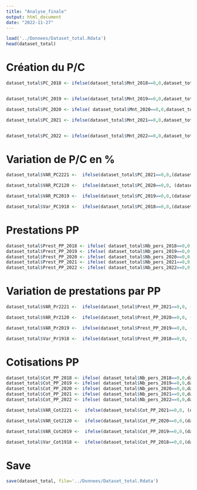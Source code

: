 ```yaml
---
title: "Analyse_finale"
output: html_document
date: "2022-11-27"
---
```



```r
load('../Donnees/Dataset_total.Rdata')
head(dataset_total)
```



# Création du P/C 


```r
dataset_total$PC_2018 <- ifelse(dataset_total$Mnt_2018==0,0,dataset_total$Remb_rc_2018 /dataset_total$Mnt_2018)


dataset_total$PC_2019 <- ifelse(dataset_total$Mnt_2019==0,0,dataset_total$Remb_rc_2019 /dataset_total$Mnt_2019)

dataset_total$PC_2020 <- ifelse( dataset_total$Mnt_2020==0,0,dataset_total$Remb_rc_2020 /dataset_total$Mnt_2020)

dataset_total$PC_2021 <- ifelse(dataset_total$Mnt_2021==0,0,dataset_total$Remb_rc_2021 /dataset_total$Mnt_2021)


dataset_total$PC_2022 <- ifelse(dataset_total$Mnt_2022==0,0,dataset_total$Remb_rc_2022 /dataset_total$Mnt_2022)
```




# Variation de P/C en %

```r
dataset_total$VAR_PC2221 <-  ifelse(dataset_total$PC_2021==0,0,(dataset_total$PC_2022 /dataset_total$PC_2021 -1) *100)

dataset_total$VAR_PC2120 <-  ifelse(dataset_total$PC_2020==0,0, (dataset_total$PC_2021 /dataset_total$PC_2020 -1) *100)

dataset_total$VAR_PC2019 <-  ifelse(dataset_total$PC_2019==0,0,(dataset_total$PC_2020 /dataset_total$PC_2019 -1)*100)

dataset_total$Var_PC1918 <-  ifelse(dataset_total$PC_2018==0,0,(dataset_total$PC_2019 /dataset_total$PC_2018 -1) *100)
```




# Prestations PP


```r
dataset_total$Prest_PP_2018 <- ifelse( dataset_total$Nb_pers_2018==0,0,dataset_total$Remb_rc_2018 / dataset_total$Nb_pers_2018)
dataset_total$Prest_PP_2019 <- ifelse( dataset_total$Nb_pers_2019==0,0,dataset_total$Remb_rc_2019 / dataset_total$Nb_pers_2019)
dataset_total$Prest_PP_2020 <- ifelse( dataset_total$Nb_pers_2020==0,0,dataset_total$Remb_rc_2020 / dataset_total$Nb_pers_2020)
dataset_total$Prest_PP_2021 <- ifelse( dataset_total$Nb_pers_2021==0,0,dataset_total$Remb_rc_2021 / dataset_total$Nb_pers_2021)
dataset_total$Prest_PP_2022 <- ifelse( dataset_total$Nb_pers_2022==0,0,dataset_total$Remb_rc_2022 / dataset_total$Nb_pers_2022)
```


# Variation de prestations par PP 

```r
dataset_total$VAR_Pr2221 <-  ifelse(dataset_total$Prest_PP_2021==0,0, (dataset_total$Prest_PP_2022 /dataset_total$Prest_PP_2021 -1) *100)

dataset_total$VAR_Pr2120 <-  ifelse(dataset_total$Prest_PP_2020==0,0, (dataset_total$Prest_PP_2021 /dataset_total$Prest_PP_2020 -1) *100)

dataset_total$VAR_Pr2019 <-  ifelse(dataset_total$Prest_PP_2019==0,0, (dataset_total$Prest_PP_2020 /dataset_total$Prest_PP_2019 -1)*100)

dataset_total$Var_Pr1918 <-  ifelse(dataset_total$Prest_PP_2018==0,0, (dataset_total$Prest_PP_2019 /dataset_total$Prest_PP_2018  -1)*100)

```

# Cotisations PP


```r
dataset_total$Cot_PP_2018 <- ifelse( dataset_total$Nb_pers_2018==0,0,dataset_total$Mnt_2018/ dataset_total$Nb_pers_2018)
dataset_total$Cot_PP_2019 <- ifelse( dataset_total$Nb_pers_2019==0,0,dataset_total$Mnt_2019 / dataset_total$Nb_pers_2019)
dataset_total$Cot_PP_2020 <- ifelse( dataset_total$Nb_pers_2020==0,0,dataset_total$Mnt_2020 / dataset_total$Nb_pers_2020)
dataset_total$Cot_PP_2021 <- ifelse( dataset_total$Nb_pers_2021==0,0,dataset_total$Mnt_2021 / dataset_total$Nb_pers_2021)
dataset_total$Cot_PP_2022 <- ifelse( dataset_total$Nb_pers_2022==0,0,dataset_total$Mnt_2022 / dataset_total$Nb_pers_2022)
```


```r
dataset_total$VAR_Cot2221 <-  ifelse(dataset_total$Cot_PP_2021==0,0, (dataset_total$Cot_PP_2022 /dataset_total$Cot_PP_2021 -1)*100)

dataset_total$VAR_Cot2120 <-  ifelse(dataset_total$Cot_PP_2020==0,0,(dataset_total$Cot_PP_2021 /dataset_total$Cot_PP_2020 -1)*100)

dataset_total$VAR_Cot2019 <-  ifelse(dataset_total$Cot_PP_2019==0,0,(dataset_total$Cot_PP_2020 /dataset_total$Cot_PP_2019 -1) *100)

dataset_total$Var_Cot1918 <-  ifelse(dataset_total$Cot_PP_2018==0,0,(dataset_total$Cot_PP_2019 /dataset_total$Cot_PP_2018 -1)*100)

```

# Save


```r
save(dataset_total, file='../Donnees/Dataset_total.Rdata')
```


